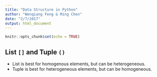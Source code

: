 ```yaml
---
title: "Data Structure in Python"
author: "Wenqiang Feng & Ming Chen"
date: "2/7/2017"
output: html_document
---
```


```r
knitr::opts_chunk$set(echo = TRUE)
```


## List `[]` and Tuple `()`

* List is best for homogenous elements, but can be heterogeneous.
* Tuple is best for heterogeneous elements, but can be homogeneous.


